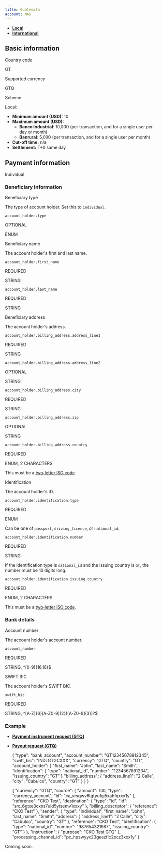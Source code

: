 ```yaml
---
title: Guatemala
account: NAS
---
```



*   [**Local**](#tabs-bd5d235a-e760-4015-99b2-7d6398ed09ce-1)
*   [**International**](#tabs-bd5d235a-e760-4015-99b2-7d6398ed09ce-2)

Basic information
-----------------

  

Country code

GT

Supported currency

GTQ

Scheme

Local:

*   **Minimum amount (USD):** 10
*   **Maximum amount (USD):**
    *   **Banco Industrial**: 10,000 (per transaction, and for a single user per day or month)
    *   **Banrural**: 5,000 (per transaction, and for a single user per month)
*   **Cut-off time:** n/a
*   **Settlement:** T+0 same day

Payment information
-------------------

 Individual

### Beneficiary information

Beneficiary type

The type of account holder. Set this to `individual`.

`account_holder.type`

OPTIONAL

ENUM

Beneficiary name

The account holder's first and last name.

`account_holder.first_name`

REQUIRED

STRING

`account_holder.last_name`

REQUIRED

STRING

Beneficiary address

The account holder's address.

  

  

  

  

  

  

  

  

`account_holder.billing_address.address_line1`

REQUIRED

STRING

`account_holder.billing_address.address_line2`

OPTIONAL

STRING

`account_holder.billing_address.city`

REQUIRED

STRING

`account_holder.billing_address.zip`

OPTIONAL

STRING

`account_holder.billing_address.country`

REQUIRED

ENUM, 2 CHARACTERS

This must be a [two-letter ISO code](/display/DOCS/Country+codes).

Identification  
  

The account holder's ID.  
  

`account_holder.identification.type`

REQUIRED

ENUM

Can be one of `passport`, `driving_licence`, or `national_id`.

`account_holder.identification.number`

REQUIRED

STRING

If the identification type is `national_id` and the issuing country is `GT`, the number must be 13 digits long.

`account_holder.identification.issuing_country`

REQUIRED

ENUM, 2 CHARACTERS

This must be a [two-letter ISO code](/display/DOCS/Country+codes).

### Bank details

  

Account number

The account holder's account number.

`account_number`

REQUIRED

STRING, ^\[0-9\]{16,16}$

SWIFT BIC

The account holder's SWIFT BIC.

`swift_bic`

REQUIRED

STRING, ^\[A-Z\]{6}\[A-Z0-9\]{2}(\[A-Z0-9\]{3})?$

### Example

*   [**Payment instrument request (GTQ)**](#tabs-4b658280-10b4-4960-b9d1-0b3a4759c9ea-1)
*   [**Payout request (GTQ)**](#tabs-4b658280-10b4-4960-b9d1-0b3a4759c9ea-2)

    {
      "type": "bank_account",
      "account_number": "GT12345678912345",
      "swift_bic": "INDLGTGCXXX",
      "currency": "GTQ",
      "country": "GT",
      "account_holder": {
        "first_name": "John",
        "last_name": "Smith",
    	"identification": {
          "type": "national_id",
          "number": "1234567891234",
          "issuing_country": "GT"
        }
        "billing_address": {
          "address_line1": "2 Calle",
          "city": "Cabulco",
          "country": "GT"
        }
      }
    }

    {
      "currency": "GTQ",
      "source": {
        "amount": 100,
        "type": "currency_account",
        "id": "ca_vrsqwv6tgtyufgi5xahfqxxx1y"
      },
      "reference": "CKO Test",
      "destination": {
        "type": "id",
        "id": "src_6gtxe3cxns7uld5ytsemv1xxxy"
      },
      "billing_descriptor": {
        "reference": "CKO Test"
      },
      "sender": {
        "type": "individual",
        "first_name": "John",
        "last_name": "Smith",
        "address": {
          "address_line1": "2 Calle",
          "city": "Cabulco",
          "country": "GT"
        },
        "reference": "CKO Test",
        "identification": {
          "type": "national_id",
          "number": "987654321987",
          "issuing_country": "GT"
        }
      },
      "instruction": {
        "purpose": "CKO Test GTQ"
      },
      "processing_channel_id": "pc_hpswyyx23geezflc2ocz3xxx1y"
    }

Coming soon.
